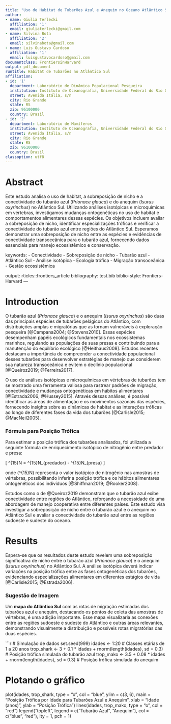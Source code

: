 ```yaml
---
title: "Uso de Habitat de Tubarões Azul e Anequim no Oceano Atlântico Sul"
author:
- name: Giulia Terlecki
  affiliation: '1'
  email: giuliaterlecki@gmail.com
- name: Silvina Bota
  affiliation: '2'
  email: silvinabota@gmail.com
- name: Luis Gustavo Cardoso
  affiliation: '1'
  email: luisgustavocardoso@gmail.com
documentclass: FrontiersinHarvard
output: pdf_document
runtitle: Habitat de Tubarões no Atlântico Sul
affiliation:
- id: '1'
  department: Laboratório de Dinâmica Populacional Pesqueira
  institution: Instituto de Oceanografia, Universidade Federal do Rio Grande (FURG)
  street: Avenida Itália, s/n
  city: Rio Grande
  state: RS
  zip: 96100000
  country: Brasil
- id: '2'
  department: Laboratório de Mamíferos
  institution: Instituto de Oceanografia, Universidade Federal do Rio Grande (FURG)
  street: Avenida Itália, s/n
  city: Rio Grande
  state: RS
  zip: 96100000
  country: Brasil
classoption: utf8
---
```




# Abstract {-}

Este estudo analisa o uso de habitat, a sobreposição de nicho e a conectividade do tubarão azul (*Prionace glauca*) e do anequim (*Isurus oxyrinchus*) no Atlântico Sul. Utilizando análises isotópicas e microquímicas em vértebras, investigamos mudanças ontogenéticas no uso de habitat e comportamentos alimentares dessas espécies. Os objetivos incluem avaliar a sobreposição de nicho, identificar especializações tróficas e verificar a conectividade do tubarão azul entre regiões do Atlântico Sul. Esperamos demonstrar uma sobreposição de nicho entre as espécies e evidências de conectividade transoceânica para o tubarão azul, fornecendo dados essenciais para manejo ecossistêmico e conservação.
  
keywords:
  - Conectividade
  - Sobreposição de nicho
  - Tubarão azul
  - Atlântico Sul
  - Análise isotópica
  - Ecologia trófica
  - Migração transoceânica
  - Gestão ecossistêmica

output: rticles::frontiers_article
bibliography: test.bib
biblio-style: Frontiers-Harvard
---

# Introduction {-}

O tubarão azul (*Prionace glauca*) e o anequim (*Isurus oxyrinchus*) são duas das principais espécies de tubarões pelágicos do Atlântico, com distribuições amplas e migratórias que as tornam vulneráveis à exploração pesqueira [@Campana2004; @Stevens2010]. Essas espécies desempenham papéis ecológicos fundamentais nos ecossistemas marinhos, regulando as populações de suas presas e contribuindo para a manutenção do equilíbrio ecológico [@Heithaus2008]. Estudos recentes destacam a importância de compreender a conectividade populacional desses tubarões para desenvolver estratégias de manejo que considerem sua natureza transoceânica e evitem o declínio populacional [@Queiroz2019; @Ferreira2017].

O uso de análises isotópicas e microquímicas em vértebras de tubarões tem se mostrado uma ferramenta valiosa para rastrear padrões de migração, conectividade e mudanças ontogenéticas em hábitos alimentares [@Estrada2006; @Hussey2015]. Através dessas análises, é possível identificar as áreas de alimentação e os movimentos sazonais das espécies, fornecendo insights sobre as dinâmicas de habitat e as interações tróficas ao longo de diferentes fases da vida dos tubarões [@Carlisle2015; @MacNeil2005].

### Fórmula para Posição Trófica {-}

Para estimar a posição trófica dos tubarões analisados, foi utilizada a seguinte fórmula de enriquecimento isotópico de nitrogênio entre predador e presa:

\[
\Delta^{15}N = \delta^{15}N_{predador} - \delta^{15}N_{presa}
\]

onde \(\delta^{15}N\) representa o valor isotópico de nitrogênio nas amostras de vértebras, possibilitando inferir a posição trófica e os hábitos alimentares ontogenéticos dos indivíduos [@Shiffman2019; @Rooker2008].

Estudos como o de @Queiroz2019 demonstram que o tubarão azul exibe conectividade entre regiões do Atlântico, reforçando a necessidade de uma abordagem de manejo cooperativa entre diferentes países. Este estudo visa investigar a sobreposição de nicho entre o tubarão azul e o anequim no Atlântico Sul e avaliar a conectividade do tubarão azul entre as regiões sudoeste e sudeste do oceano.

# Results {-}

Espera-se que os resultados deste estudo revelem uma sobreposição significativa de nicho entre o tubarão azul (*Prionace glauca*) e o anequim (*Isurus oxyrinchus*) no Atlântico Sul. A análise isotópica deverá indicar variações na posição trófica entre as fases ontogenéticas dos tubarões, evidenciando especializações alimentares em diferentes estágios de vida [@Carlisle2015; @Estrada2006].

### Sugestão de Imagem {-}

Um **mapa do Atlântico Sul** com as rotas de migração estimadas dos tubarões azul e anequim, destacando os pontos de coleta das amostras de vértebras, é uma adição importante. Esse mapa visualizaria as conexões entre as regiões sudoeste e sudeste do Atlântico e outras áreas relevantes, demonstrando visualmente a distribuição e possíveis rotas migratórias das duas espécies.

```r
# Simulação de dados
set.seed(999)
idades <- 1:20  # Classes etárias de 1 a 20 anos
trop_shark <- 3 + 0.1 * idades + rnorm(length(idades), sd = 0.3)  # Posição trófica simulada do tubarão azul
trop_mako <- 3.5 + 0.08 * idades + rnorm(length(idades), sd = 0.3)  # Posição trófica simulada do anequim

# Plotando o gráfico
plot(idades, trop_shark, type = "o", col = "blue", ylim = c(3, 6),
     main = "Posição Trófica por Idade para Tubarões Azul e Anequim",
     xlab = "Idade (anos)", ylab = "Posição Trófica")
lines(idades, trop_mako, type = "o", col = "red")
legend("topleft", legend = c("Tubarão Azul", "Anequim"), col = c("blue", "red"), lty = 1, pch = 1)
